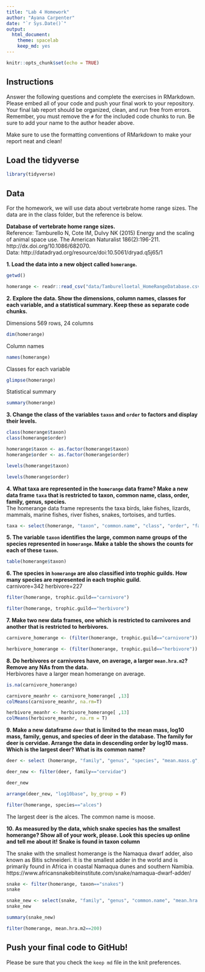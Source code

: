 ```yaml
---
title: "Lab 4 Homework"
author: "Ayana Carpenter"
date: "`r Sys.Date()`"
output:
  html_document: 
    theme: spacelab
    keep_md: yes
---
```


```r
knitr::opts_chunk$set(echo = TRUE)
```

## Instructions
Answer the following questions and complete the exercises in RMarkdown. Please embed all of your code and push your final work to your repository. Your final lab report should be organized, clean, and run free from errors. Remember, you must remove the `#` for the included code chunks to run. Be sure to add your name to the author header above.  

Make sure to use the formatting conventions of RMarkdown to make your report neat and clean!  

## Load the tidyverse
```r
library(tidyverse)
```

## Data
For the homework, we will use data about vertebrate home range sizes. The data are in the class folder, but the reference is below.  

**Database of vertebrate home range sizes.**  
Reference: Tamburello N, Cote IM, Dulvy NK (2015) Energy and the scaling of animal space use. The American Naturalist 186(2):196-211. http://dx.doi.org/10.1086/682070.  
Data: http://datadryad.org/resource/doi:10.5061/dryad.q5j65/1  

**1. Load the data into a new object called `homerange`.**
```r
getwd()
```

```r
homerange <- readr::read_csv("data/Tamburelloetal_HomeRangeDatabase.csv")
```
**2. Explore the data. Show the dimensions, column names, classes for each variable, and a statistical summary. Keep these as separate code chunks.** 

Dimensions 569 rows, 24 columns
```r
dim(homerange)
```

Column names
```r
names(homerange)
```

Classes for each variable
```r
glimpse(homerange)
```

Statistical summary
```r
summary(homerange)
```

**3. Change the class of the variables `taxon` and `order` to factors and display their levels.**  
```r
class(homerange$taxon)
class(homerange$order)
```
```r
homerange$taxon <- as.factor(homerange$taxon)
homerange$order <- as.factor(homerange$order)
```

```r
levels(homerange$taxon)
```
```r
levels(homerange$order)
```

**4. What taxa are represented in the `homerange` data frame? Make a new data frame `taxa` that is restricted to taxon, common name, class, order, family, genus, species.**  
The homerange data frame represents the taxa birds, lake fishes, lizards, mammals, marine fishes, river fishes, snakes, tortoises, and turtles. 

```r
taxa <- select(homerange, "taxon", "common.name", "class", "order", "family", "species")
```

**5. The variable `taxon` identifies the large, common name groups of the species represented in `homerange`. Make a table the shows the counts for each of these `taxon`.** 
```r
table(homerange$taxon)
```

**6. The species in `homerange` are also classified into trophic guilds. How many species are represented in each trophic guild.**  
carnivore=342 herbivore=227
```r
filter(homerange, trophic.guild=="carnivore")
```
```r
filter(homerange, trophic.guild=="herbivore")
```


**7. Make two new data frames, one which is restricted to carnivores and another that is restricted to herbivores.**  
```r
carnivore_homerange <- (filter(homerange, trophic.guild=="carnivore"))
```

```r
herbivore_homerange <- (filter(homerange, trophic.guild=="herbivore"))
```

**8. Do herbivores or carnivores have, on average, a larger `mean.hra.m2`? Remove any NAs from the data.**  
Herbivores have a larger mean homerange on average. 
```r
is.na(carnivore_homerange)
```
```r
carnivore_meanhr <- carnivore_homerange[ ,13]
colMeans(carnivore_meanhr, na.rm=T)
```
```r
herbivore_meanhr <- herbivore_homerange[ ,13]
colMeans(herbivore_meanhr, na.rm = T)
```


**9. Make a new dataframe `deer` that is limited to the mean mass, log10 mass, family, genus, and species of deer in the database. The family for deer is cervidae. Arrange the data in descending order by log10 mass. Which is the largest deer? What is its common name?**  

```r
deer <- select (homerange, "family", "genus", "species", "mean.mass.g", "log10.mass")
```
```r
deer_new <- filter(deer, family=="cervidae")
```
```r
deer_new
```
```r
arrange(deer_new, "log10base", by_group = F)
```
```r
filter(homerange, species=="alces")
```

The largest deer is the alces. The common name is moose.

**10. As measured by the data, which snake species has the smallest homerange? Show all of your work, please. Look this species up online and tell me about it!** **Snake is found in taxon column**    

The snake with the smallest homerange is the Namaqua dwarf adder, also known as Bitis schneideri. It is the smallest adder in the world and is primarily found in Africa in coastal Namaqua dunes and southern Namibia. 
https://www.africansnakebiteinstitute.com/snake/namaqua-dwarf-adder/ 


```r
snake <- filter(homerange, taxon=="snakes")
snake
```
```r
snake_new <- select(snake, "family", "genus", "common.name", "mean.hra.m2", "species")
snake_new
```

```r
summary(snake_new)
```
```r
filter(homerange, mean.hra.m2==200)
```
## Push your final code to GitHub!
Please be sure that you check the `keep md` file in the knit preferences.   